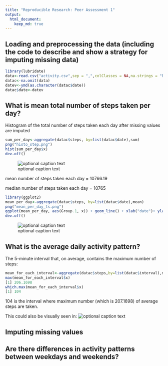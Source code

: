 ```yaml
---
title: "Reproducible Research: Peer Assessment 1"
output: 
  html_document:
    keep_md: true
---
```



## Loading and preprocessing the data (including the code to describe and show a strategy for imputing missing data)
```r
library(lubridate)
data<-read.csv("activity.csv",sep = ",",colClasses = NA,na.strings = "NA")
datac<-na.omit(data)
datev<-ymd(as.character(datac$date))
datac$date<-datev
```

## What is mean total number of steps taken per day?


Histogram of the total number of steps taken each day after missing values are imputed
```r
sum_per_day<-aggregate(datac$steps, by=list(datac$date),sum)
png("histo_step.png")
hist(sum_per_day$x)
dev.off()
```
![optional caption text](./histo_step.png)

mean number of steps taken each day = 10766.19

median number of steps taken each day = 10765

```r
library(ggplot2)
mean_per_day<-aggregate(datac$steps, by=list(datac$date),mean)
png("mean_per_day_ts.png")
ggplot(mean_per_day, aes(Group.1, x)) + geom_line() + xlab("date")+ ylab("avg. # steps / day")
dev.off()
```
![optional caption text](./mean_per_day_ts.png)

## What is the average daily activity pattern?

The 5-minute interval that, on average, contains the maximum number of steps:
```r
mean_for_each_interval<-aggregate(datac$steps,by=list(datac$interval),mean)
max(mean_for_each_interval$x)
[1] 206.1698
which.max(mean_for_each_interval$x)
[1] 104 
```
104 is the interval where maximum number (which is 207.1698) of average steps are taken.

This could also be visually seen in:
![optional caption text](./activity_per_5min_interval.png)


## Imputing missing values



## Are there differences in activity patterns between weekdays and weekends?
